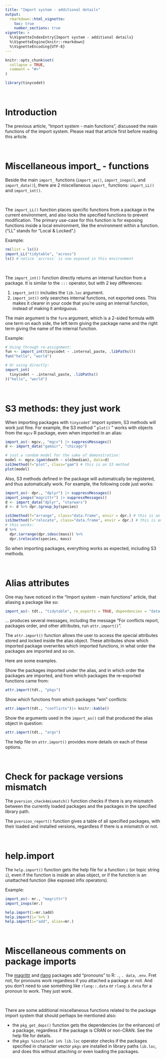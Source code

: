 ---
title: "Import system - additional details"
output:
  rmarkdown::html_vignette:
    toc: true
    number_sections: true
vignette: >
  %\VignetteIndexEntry{Import system - additional details}
  %\VignetteEngine{knitr::rmarkdown}
  %\VignetteEncoding{UTF-8}
---

```{r, include = FALSE}
knitr::opts_chunk$set(
  collapse = TRUE,
  comment = "#>"
)
```

```{r setup}
library(tinycodet)
```

&nbsp;

# Introduction

The previous article, "Import system - main functions", discussed the main functions of the import system. Please read that article first before reading this article.

&nbsp;

# Miscellaneous import_ - functions

Beside the main `import_` functions (`import_as()`, `import_inops()`, and `import_data()`), there are 2 miscellaneous `import_` functions: `import_LL()` and `import_int()`.

&nbsp;

The `import_LL()` function places specific functions from a package in the current environment, and also locks the specified functions to prevent modification.
The primary use-case for this function is for exposing functions inside a local environment, like the environment within a function. ("LL" stands for "Local & Locked".)

Example:

```{r}
rm(list = ls())
import_LL("tidytable", "across")
ls() # notice `accross` is now exposed in this environment
```

&nbsp;

The `import_int()` function directly returns an internal function from a package. It is similar to the `:::` operator, but with 2 key differences:

 1) `import_int()` includes the `lib.loc` argument.
 2) `import_int()` only searches internal functions, not exported ones. This makes it clearer in your code that you're using an internal function, instead of making it ambiguous.

The main argument is the `form` argument, which is a 2-sided formula with one term on each side, the left term giving the package name and the right term giving the name of the internal function.

Example:

```{r}
# Using through re-assignment:
fun <- import_int(tinycodet ~ .internal_paste, .libPaths())
fun("hello", "world")

# Or using directly:
import_int(
  tinycodet ~ .internal_paste, .libPaths()
)("hello", "world")

```


&nbsp;

# S3 methods: they just work

When importing packages with `tinycodet`' import system, S3 methods will work just fine. For example, the S3 method " `plot()` " works with objects from the `mgcv` R package, even when imported in an alias:

```{r}
import_as(~ mgcv., "mgcv") |> suppressMessages()
d <- import_data("gamair", "chicago")

# just a random model for the sake of demonstration:
model <- mgcv.$gam(death ~ s(o3median), data=d)
isS3method(f="plot", class="gam") # this is an S3 method
plot(model)
```

Also, S3 methods defined in the package will automatically be registered, and thus automatically work. For example, the following code just works:

```{r}
import_as(~ dpr., "dplyr") |> suppressMessages()
import_inops("magrittr") |> suppressMessages()
d <- import_data("dplyr", "starwars")
d <- d %>% dpr.$group_by(species)

isS3method(f="arrange", class="data.frame", envir = dpr.) # this is an S3 method
isS3method(f="relocate", class="data.frame", envir = dpr.) # this is an S3 method
# this works:
d %>%
  dpr.$arrange(dpr.$desc(mass)) %>%
  dpr.$relocate(species, mass)
```

So when importing packages, everything works as expected, including S3 methods.


&nbsp;

# Alias attributes

One may have noticed in the "Import system - main functions" article, that aliasing a package like so:

```{r}
import_as(~ tdt., "tidytable", re_exports = TRUE, dependencies = "data.table")
```

... produces several messages, including the message "For conflicts report, packages order, and other attributes, run `attr.import()`".

The `attr.import()` function allows the user to access the special attributes stored and locked inside the alias object. These attributes show which imported package overwrites which imported functions, in what order the packages are imported and so on.

Here are some examples.

Show the packages imported under the alias, and in which order the packages are imported, and from which packages the re-exported functions came from:

```{r}
attr.import(tdt., "pkgs")
```

Show which functions from which packages "win" conflicts:

```{r}
attr.import(tdt., "conflicts")|> knitr::kable()
```

Show the arguments used in the `import_as()` call that produced the alias object in question:

```{r}
attr.import(tdt., "args")
```


The help file on `attr.import()` provides more details on each of these options.

&nbsp;


# Check for package versions mismatch

The `pversion_check4mismatch()` function checks if there is any mismatch between the currently loaded packages and the packages in the specified library path.

The `pversion_report()` function gives a table of all specified packages, with their loaded and installed versions, regardless if there is a mismatch or not.

&nbsp;

# help.import

The `help.import()` function gets the help file for a function `i` (or topic string `i`), even if the function is inside an alias object, or if the function is an unattached function (like exposed infix operators).

Example:

```{r eval=FALSE}
import_as(~ mr., "magrittr")
import_inops(mr.)

help.import(i=mr.$add)
help.import(i=`%>%`)
help.import(i="add", alias=mr.)
```


&nbsp;

# Miscellaneous comments on package imports


The [magrittr](https://github.com/tidyverse/magrittr) and [rlang](https://github.com/r-lib/rlang) packages add "pronouns" to R: `.`, `. data`, `.env`. Fret not, for pronouns work regardless if you attached a package or not. And you don't need to use something like `rlang::.data` or `rlang.$.data` for a pronoun to work. They just work.

&nbsp;


There are some additional miscellaneous functions related to the package import system that should perhaps be mentioned also:

 - the `pkg_get_deps()` function gets the dependencies (or the enhances) of a package, regardless if the package is CRAN or non-CRAN. See the help file for details.
 - the `pkgs %installed in% lib.loc` operator checks if the packages specified in character vector `pkgs` are installed in library paths `lib.loc`, and does this without attaching or even loading the packages.

&nbsp;

